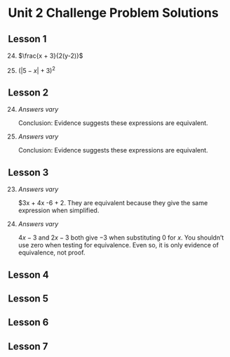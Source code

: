 # Unit 2 Challenge Problem Solutions {.unnumbered}

## Lesson 1

:::{.answers}

24. $\frac{x + 3}{2(y-2)}$

25. $(|5 - x| + 3)^2$

:::

## Lesson 2

:::{.answers}

24. *Answers vary* 

    Conclusion: Evidence suggests these expressions are equivalent.

25. *Answers vary*

    Conclusion: Evidence suggests these expressions are equivalent.
:::

## Lesson 3

:::{.answers}

23. *Answers vary* 

    $3x + 4x -6 + 2. They are equivalent because they give the same expression when simplified.

24. *Answers vary* 

    $4x - 3$ and $2x - 3$ both give $-3$ when substituting 0 for $x$. You shouldn't use zero when testing for equivalence. Even so, it is only evidence of equivalence, not proof.

:::

## Lesson 4

:::{.answers}


:::

## Lesson 5

:::{.answers}


:::

## Lesson 6

:::{.answers}

:::


## Lesson 7

:::{.answers}

:::